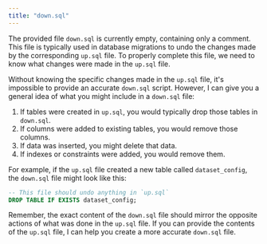 ```yaml
---
title: "down.sql"
---
```


The provided file `down.sql` is currently empty, containing only a comment. This file is typically used in database migrations to undo the changes made by the corresponding `up.sql` file. To properly complete this file, we need to know what changes were made in the `up.sql` file.

Without knowing the specific changes made in the `up.sql` file, it's impossible to provide an accurate `down.sql` script. However, I can give you a general idea of what you might include in a `down.sql` file:

1. If tables were created in `up.sql`, you would typically drop those tables in `down.sql`.
2. If columns were added to existing tables, you would remove those columns.
3. If data was inserted, you might delete that data.
4. If indexes or constraints were added, you would remove them.

For example, if the `up.sql` file created a new table called `dataset_config`, the `down.sql` file might look like this:

```sql
-- This file should undo anything in `up.sql`
DROP TABLE IF EXISTS dataset_config;
```

Remember, the exact content of the `down.sql` file should mirror the opposite actions of what was done in the `up.sql` file. If you can provide the contents of the `up.sql` file, I can help you create a more accurate `down.sql` file.